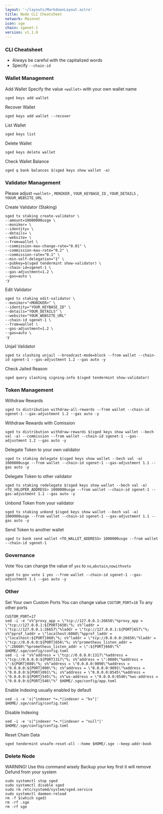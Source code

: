```yaml
---
layout: '~/layouts/MarkdownLayout.astro'
title: Node CLI Cheatsheet
network: Mainnet
icon: sge
chain: sgenet-1
version: v1.1.0
---
```


### CLI Cheatsheet

- Always be careful with the capitalized words
- Specify `--chain-id`

### Wallet Management

Add Wallet
Specify the value `<wallet>` with your own wallet name

```
sged keys add wallet
```

Recover Wallet
```
sged keys add wallet --recover
```

List Wallet
```
sged keys list
```

Delete Wallet
```
sged keys delete wallet
```

Check Wallet Balance
```
sged q bank balances $(sged keys show wallet -a)
```

### Validator Management

Please adjust `<wallet>` , `MONIKER` , `YOUR_KEYBASE_ID` , `YOUR_DETAILS` , `YOUUR_WEBSITE_URL`

Create Validator (Staking)
```
sged tx staking create-validator \
--amount=10000000usge \
--moniker= \
--identity= \
--details= \
--website= \
--from=wallet \
--commission-max-change-rate="0.01" \
--commission-max-rate="0.2" \
--commission-rate="0.1" \
--min-self-delegation="1" \
--pubkey=$(sged tendermint show-validator) \
--chain-id=sgenet-1 \
--gas-adjustment=1.2 \
--gas=auto \
-y
```

Edit Validator
```
sged tx staking edit-validator \
--moniker="<MONIKER>" \
--identity="YOUR_KEYBASE_ID" \
--details="YOUR_DETAILS" \
--website="YOUR_WEBSITE_URL"
--chain-id sgenet-1 \
--from=wallet \
--gas-adjustment=1.2 \
--gas=auto \
-y
```


Unjail Validator
```
sged tx slashing unjail --broadcast-mode=block --from wallet --chain-id sgenet-1 --gas-adjustment 1.2 --gas auto -y
```

Check Jailed Reason
```
sged query slashing signing-info $(sged tendermint show-validator)
```

### Token Management

Withdraw Rewards
```
sged tx distribution withdraw-all-rewards --from wallet --chain-id sgenet-1 --gas-adjustment 1.2 --gas auto -y
```

Withdraw Rewards with Comission
```
sged tx distribution withdraw-rewards $(sged keys show wallet --bech val -a) --commission --from wallet --chain-id sgenet-1 --gas-adjustment 1.2 --gas auto -y
```

Delegate Token to your own validator
```
sged tx staking delegate $(sged keys show wallet --bech val -a) 1000000usge --from wallet --chain-id sgenet-1 --gas-adjustment 1.1 --gas auto -y
```

Delegate Token to other validator
```
sged tx staking redelegate $(sged keys show wallet --bech val -a) <TO_VALOPER_ADDRESS> 1000000usge --from wallet --chain-id sgenet-1 --gas-adjustment 1.1 --gas auto -y
```

Unbond Token from your validator
```
sged tx staking unbond $(sged keys show wallet --bech val -a) 1000000usge --from wallet --chain-id sgenet-1 --gas-adjustment 1.1 --gas auto -y
```
Send Token to another wallet
```
sged tx bank send wallet <TO_WALLET_ADDRESS> 1000000usge --from wallet --chain-id sgenet-1
```

### Governance 

Vote
You can change the value of `yes` to `no`,`abstain`,`nowithveto`

```
sged tx gov vote 1 yes --from wallet --chain-id sgenet-1 --gas-adjustment 1.1 --gas auto -y
```

### Other

Set Your own Custom Ports
You can change value `CUSTOM_PORT=18` To any other ports
```
CUSTOM_PORT=17
sed -i -e "s%^proxy_app = \"tcp://127.0.0.1:26658\"%proxy_app = \"tcp://127.0.0.1:${PORT}658\"%; s%^laddr = \"tcp://127.0.0.1:26657\"%laddr = \"tcp://127.0.0.1:${PORT}657\"%; s%^pprof_laddr = \"localhost:6060\"%pprof_laddr = \"localhost:${PORT}060\"%; s%^laddr = \"tcp://0.0.0.0:26656\"%laddr = \"tcp://0.0.0.0:${PORT}656\"%; s%^prometheus_listen_addr = \":26660\"%prometheus_listen_addr = \":${PORT}660\"%" $HOME/.sge/config/config.toml
sed -i -e "s%^address = \"tcp://0.0.0.0:1317\"%address = \"tcp://0.0.0.0:${PORT}317\"%; s%^address = \":8080\"%address = \":${PORT}080\"%; s%^address = \"0.0.0.0:9090\"%address = \"0.0.0.0:${PORT}090\"%; s%^address = \"0.0.0.0:9091\"%address = \"0.0.0.0:${PORT}091\"%; s%^address = \"0.0.0.0:8545\"%address = \"0.0.0.0:${PORT}545\"%; s%^ws-address = \"0.0.0.0:8546\"%ws-address = \"0.0.0.0:${PORT}546\"%" $HOME/.sge/config/app.toml
```

Enable Indexing usually enabled by default
```
sed -i -e 's|^indexer *=.*|indexer = "kv"|' $HOME/.sge/config/config.toml
```

Disable Indexing
```
sed -i -e 's|^indexer *=.*|indexer = "null"|' $HOME/.sge/config/config.toml
```

Reset Chain Data
```
sged tendermint unsafe-reset-all --home $HOME/.sge --keep-addr-book
```

### Delete Node

WARNING! Use this command wisely 
Backup your key first it will remove Defund from your system

```
sudo systemctl stop sged
sudo systemctl disable sged
sudo rm /etc/systemd/system/sged.service
sudo systemctl daemon-reload
rm -f $(which sged)
rm -rf .sge
rm -rf sge
```

